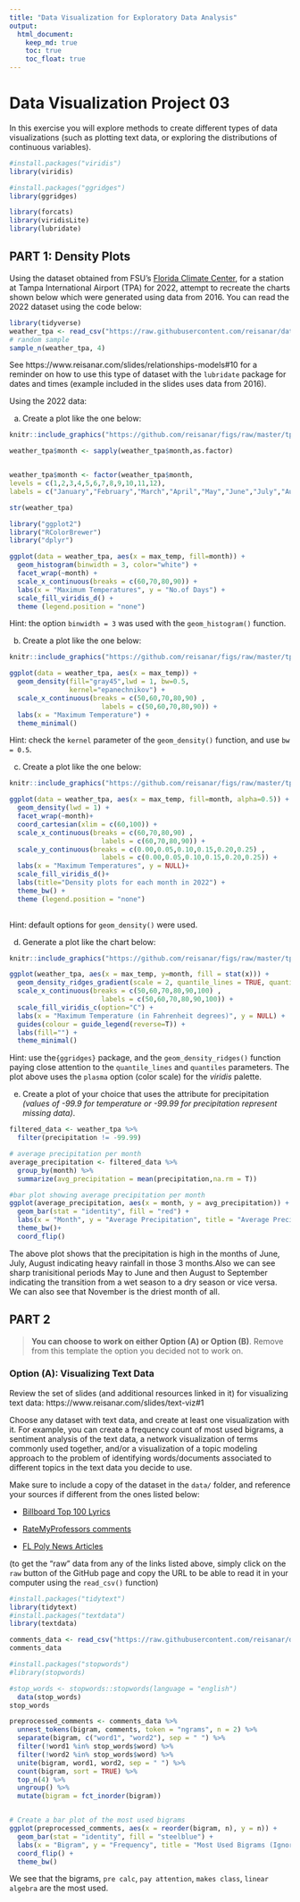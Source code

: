 ```yaml
---
title: "Data Visualization for Exploratory Data Analysis"
output: 
  html_document:
    keep_md: true
    toc: true
    toc_float: true
---
```


# Data Visualization Project 03


In this exercise you will explore methods to create different types of data visualizations (such as plotting text data, or exploring the distributions of continuous variables).

```r
#install.packages("viridis")
library(viridis)

#install.packages("ggridges")
library(ggridges)

library(forcats)
library(viridisLite)
library(lubridate)
```



## PART 1: Density Plots

Using the dataset obtained from FSU's [Florida Climate Center](https://climatecenter.fsu.edu/climate-data-access-tools/downloadable-data), for a station at Tampa International Airport (TPA) for 2022, attempt to recreate the charts shown below which were generated using data from 2016. You can read the 2022 dataset using the code below: 

```r
library(tidyverse)
weather_tpa <- read_csv("https://raw.githubusercontent.com/reisanar/datasets/master/tpa_weather_2022.csv")
# random sample 
sample_n(weather_tpa, 4)
```

See https://www.reisanar.com/slides/relationships-models#10 for a reminder on how to use this type of dataset with the `lubridate` package for dates and times (example included in the slides uses data from 2016).

Using the 2022 data: 

(a) Create a plot like the one below:

```r
knitr::include_graphics("https://github.com/reisanar/figs/raw/master/tpa_max_temps_facet.png")
```

```r
weather_tpa$month <- sapply(weather_tpa$month,as.factor)


weather_tpa$month <- factor(weather_tpa$month,
levels = c(1,2,3,4,5,6,7,8,9,10,11,12),
labels = c("January","February","March","April","May","June","July","August","September","October","November","December"))

str(weather_tpa)
```


```r
library("ggplot2")
library("RColorBrewer")
library("dplyr")
```

```r
ggplot(data = weather_tpa, aes(x = max_temp, fill=month)) + 
  geom_histogram(binwidth = 3, color="white") +
  facet_wrap(~month) +
  scale_x_continuous(breaks = c(60,70,80,90)) +
  labs(x = "Maximum Temperatures", y = "No.of Days") + 
  scale_fill_viridis_d() +
  theme (legend.position = "none")

```


Hint: the option `binwidth = 3` was used with the `geom_histogram()` function.

(b) Create a plot like the one below:

```r
knitr::include_graphics("https://github.com/reisanar/figs/raw/master/tpa_max_temps_density.png")
```

```r
ggplot(data = weather_tpa, aes(x = max_temp)) + 
  geom_density(fill="gray45",lwd = 1, bw=0.5,
               kernel="epanechnikov") +
  scale_x_continuous(breaks = c(50,60,70,80,90) ,
                       labels = c(50,60,70,80,90)) +
  labs(x = "Maximum Temperature") +
  theme_minimal()
```


Hint: check the `kernel` parameter of the `geom_density()` function, and use `bw = 0.5`.

(c) Create a plot like the one below:

```r
knitr::include_graphics("https://github.com/reisanar/figs/raw/master/tpa_max_temps_density_facet.png")
```


```r
ggplot(data = weather_tpa, aes(x = max_temp, fill=month, alpha=0.5)) + 
  geom_density(lwd = 1) +
  facet_wrap(~month)+
  coord_cartesian(xlim = c(60,100)) +
  scale_x_continuous(breaks = c(60,70,80,90) ,
                       labels = c(60,70,80,90)) +
  scale_y_continuous(breaks = c(0.00,0.05,0.10,0.15,0.20,0.25) ,
                       labels = c(0.00,0.05,0.10,0.15,0.20,0.25)) +
  labs(x = "Maximum Temperatures", y = NULL)+
  scale_fill_viridis_d()+
  labs(title="Density plots for each month in 2022") +
  theme_bw() +
  theme (legend.position = "none") 
  
```

Hint: default options for `geom_density()` were used. 

(d) Generate a plot like the chart below:


```r
knitr::include_graphics("https://github.com/reisanar/figs/raw/master/tpa_max_temps_ridges_plasma.png")
```

```r
ggplot(weather_tpa, aes(x = max_temp, y=month, fill = stat(x))) +
  geom_density_ridges_gradient(scale = 2, quantile_lines = TRUE, quantiles = 2,lwd = 1) +
  scale_x_continuous(breaks = c(50,60,70,80,90,100) ,
                       labels = c(50,60,70,80,90,100)) +
  scale_fill_viridis_c(option="C") +
  labs(x = "Maximum Temperature (in Fahrenheit degrees)", y = NULL) +
  guides(colour = guide_legend(reverse=T)) +
  labs(fill="") +
  theme_minimal()
```

Hint: use the`{ggridges}` package, and the `geom_density_ridges()` function paying close attention to the `quantile_lines` and `quantiles` parameters. The plot above uses the `plasma` option (color scale) for the _viridis_ palette.


(e) Create a plot of your choice that uses the attribute for precipitation _(values of -99.9 for temperature or -99.99 for precipitation represent missing data)_.


```r
filtered_data <- weather_tpa %>%
  filter(precipitation != -99.99)

# average precipitation per month
average_precipitation <- filtered_data %>%
  group_by(month) %>%
  summarize(avg_precipitation = mean(precipitation,na.rm = T))

#bar plot showing average precipitation per month
ggplot(average_precipitation, aes(x = month, y = avg_precipitation)) +
  geom_bar(stat = "identity", fill = "red") +
  labs(x = "Month", y = "Average Precipitation", title = "Average Precipitation by Month") +
  theme_bw()+
  coord_flip()
```

The above plot shows that the precipitation is high in the months of June, July, August indicating heavy rainfall in those 3 months.Also we can see sharp tranisitional periods May to June and then August to September indicating the transition from a wet season to a dry season or vice versa.
We can also see that November is the driest month of all.

## PART 2 

> **You can choose to work on either Option (A) or Option (B)**. Remove from this template the option you decided not to work on. 


### Option (A): Visualizing Text Data

Review the set of slides (and additional resources linked in it) for visualizing text data: https://www.reisanar.com/slides/text-viz#1

Choose any dataset with text data, and create at least one visualization with it. For example, you can create a frequency count of most used bigrams, a sentiment analysis of the text data, a network visualization of terms commonly used together, and/or a visualization of a topic modeling approach to the problem of identifying words/documents associated to different topics in the text data you decide to use. 

Make sure to include a copy of the dataset in the `data/` folder, and reference your sources if different from the ones listed below:

- [Billboard Top 100 Lyrics](https://github.com/reisanar/datasets/blob/master/BB_top100_2015.csv)

- [RateMyProfessors comments](https://github.com/reisanar/datasets/blob/master/rmp_wit_comments.csv)

- [FL Poly News Articles](https://github.com/reisanar/datasets/blob/master/flpoly_news_SP23.csv)


(to get the "raw" data from any of the links listed above, simply click on the `raw` button of the GitHub page and copy the URL to be able to read it in your computer using the `read_csv()` function)

```r
#install.packages("tidytext")
library(tidytext)
#install.packages("textdata")
library(textdata)
```

```r
comments_data <- read_csv("https://raw.githubusercontent.com/reisanar/datasets/master/rmp_wit_comments.csv")
comments_data
```


```r
#install.packages("stopwords")
#library(stopwords)

#stop_words <- stopwords::stopwords(language = "english")
  data(stop_words)
stop_words
```

```r
preprocessed_comments <- comments_data %>%
  unnest_tokens(bigram, comments, token = "ngrams", n = 2) %>% 
  separate(bigram, c("word1", "word2"), sep = " ") %>% 
  filter(!word1 %in% stop_words$word) %>% 
  filter(!word2 %in% stop_words$word) %>% 
  unite(bigram, word1, word2, sep = " ") %>% 
  count(bigram, sort = TRUE) %>%
  top_n(4) %>% 
  ungroup() %>% 
  mutate(bigram = fct_inorder(bigram))


# Create a bar plot of the most used bigrams
ggplot(preprocessed_comments, aes(x = reorder(bigram, n), y = n)) +
  geom_bar(stat = "identity", fill = "steelblue") +
  labs(x = "Bigram", y = "Frequency", title = "Most Used Bigrams (Ignoring Stopwords)") +
  coord_flip() +
  theme_bw()
```

We see that the bigrams, `pre calc`, `pay attention`, `makes class`, `linear algebra` are the most used.


